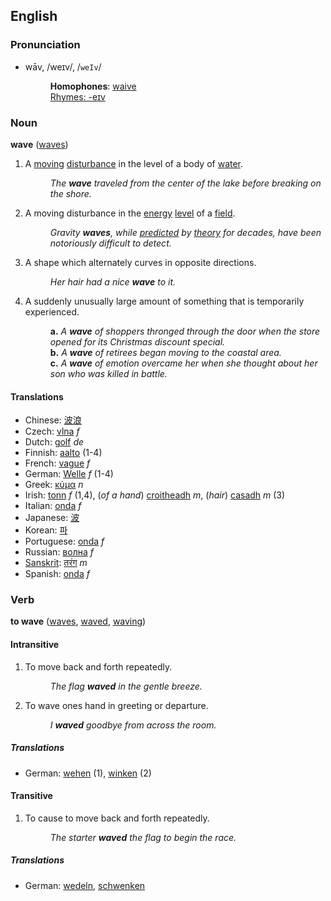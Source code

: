 {{wikipedia}}
==English==
===Pronunciation===
*wāv, /weɪv/, /<tt>weIv</tt>/
*:'''Homophones''': [[waive]]
*:[[Rhymes:English:-eɪv|Rhymes: -eɪv]]

===Noun===
'''wave''' ([[waves]])

# A [[moving]] [[disturbance]] in the level of a body of [[water]].
#: ''The '''wave''' traveled from the center of the lake before breaking on the shore.''
# {{physics}} A moving disturbance in the [[energy]] [[level]] of a [[field]].
#: ''Gravity '''waves''', while [[predicted]] by [[theory]] for decades, have been notoriously difficult to detect.''
# A shape which alternately curves in opposite directions.
#: ''Her hair had a nice '''wave''' to it.''
# A suddenly unusually large amount of something that is temporarily experienced.
#:'''a.''' ''A '''wave''' of shoppers thronged through the door when the store opened for its Christmas discount special.''
#:'''b.''' ''A '''wave''' of retirees began moving to the coastal area.''
#:'''c.''' ''A '''wave''' of emotion overcame her when she thought about her son who was killed in battle.''

====Translations====
*Chinese: [[波浪]]
*Czech: [[vlna]] ''f''
*Dutch: [[golf]] ''de''
*Finnish: [[aalto]] (1-4)
*French: [[vague]] ''f''
*German: [[Welle]] ''f'' (1-4)
*Greek: [[κύμα]] ''n''
*Irish: [[tonn]] ''f'' (1,4), (''of a hand'') [[croitheadh]] ''m'', (''hair'') [[casadh]] ''m'' (3)
*Italian: [[onda]] ''f''
*Japanese: [[波]]
*Korean: [[파]]
*Portuguese: [[onda]] ''f''
*Russian: [[волна]] ''f''
*[[Sanskrit]]: [[तरंग]] ''m''
*Spanish: [[onda]] ''f''

===Verb===
'''to wave''' ([[waves]], [[waved]], [[waving]])

====Intransitive====
# To move back and forth repeatedly.
#: ''The flag '''waved''' in the gentle breeze.''
# To wave ones hand in greeting or departure.
#: ''I '''waved''' goodbye from across the room.''

=====Translations=====
*German: [[wehen]] (1), [[winken]] (2)

====Transitive====
# To cause to move back and forth repeatedly.
#: ''The starter '''waved''' the flag to begin the race.''

=====Translations=====
*German: [[wedeln]], [[schwenken]]